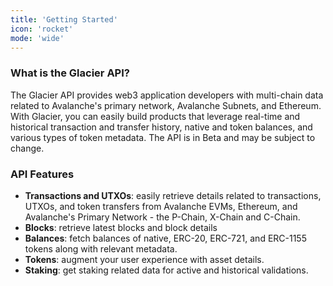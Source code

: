 ```yaml
---
title: 'Getting Started'
icon: 'rocket'
mode: 'wide'
---
```


### What is the Glacier API? ###
The Glacier API provides web3 application developers with multi-chain data related to Avalanche's primary network, Avalanche Subnets, and Ethereum. With Glacier, you can easily build products that leverage real-time and historical transaction and transfer history, native and token balances, and various types of token metadata. The API is in Beta and may be subject to change.

### API Features  ###
- **Transactions and UTXOs**: easily retrieve details related to transactions, UTXOs, and token transfers from Avalanche EVMs, Ethereum, and Avalanche's Primary Network - the P-Chain, X-Chain and C-Chain.
- **Blocks**: retrieve latest blocks and block details
- **Balances**: fetch balances of native, ERC-20, ERC-721, and ERC-1155 tokens along with relevant metadata.
- **Tokens**: augment your user experience with asset details.
- **Staking**: get staking related data for active and historical validations.